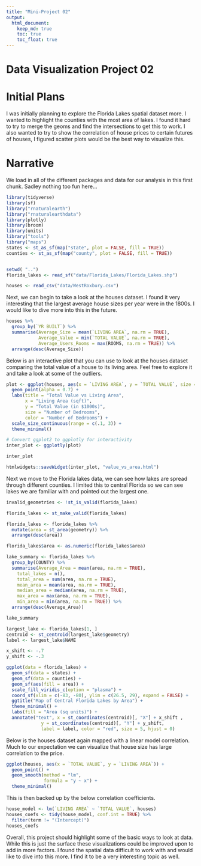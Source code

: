 ```yaml
---
title: "Mini-Project 02"
output: 
  html_document:
    keep_md: true
    toc: true
    toc_float: true
---
```


# Data Visualization Project 02

# Initial Plans

I was initially planning to explore the Florida Lakes spatial dataset more. I wanted to highlight the counties with the most area of lakes. I found it hard to try to merge the geoms and find the intersections to get this to work. I also wanted to try to show the correlation of house prices to certain futures of houses, I figured scatter plots would be the best way to visualize this.

# Narrative

We load in all of the different packages and data for our analysis in this first chunk. Sadley nothing too fun here…

```r
library(tidyverse)
library(sf)
library("rnaturalearth")
library("rnaturalearthdata")
library(plotly)
library(broom)
library(units)
library("tools")
library("maps")
states <- st_as_sf(map("state", plot = FALSE, fill = TRUE))
counties <- st_as_sf(map("county", plot = FALSE, fill = TRUE))


setwd( "..")
florida_lakes <- read_sf("data/Florida_Lakes/Florida_Lakes.shp")

houses <- read_csv("data/WestRoxbury.csv")

```

Next, we can begin to take a look at the houses dataset. I found it very interesting that the largest average house sizes per year were in the 1800s. I would like to dive more into this in the future.

```r
houses %>%
  group_by(`YR BUILT`) %>%
  summarise(Average_Size = mean(`LIVING AREA`, na.rm = TRUE),
            Average_Value = min(`TOTAL VALUE`, na.rm = TRUE),
            Average_Users_Rooms = max(ROOMS, na.rm = TRUE)) %>%
  arrange(desc(Average_Size))
```

Below is an interactive plot that you can use to look at the houses dataset comparing the total value of a house to its living area. Feel free to explore it and take a look at some of the outliers.

```r

plot <- ggplot(houses, aes(x = `LIVING AREA`, y = `TOTAL VALUE`, size = BEDROOMS, color = BEDROOMS)) +
  geom_point(alpha = 0.7) +
  labs(title = "Total Value vs Living Area",
       x = "Living Area (sqft)",
       y = "Total Value (in $1000s)",
       size = "Number of Bedrooms",
       color = "Number of Bedrooms") +
  scale_size_continuous(range = c(.1, 3)) +
  theme_minimal()

# Convert ggplot2 to ggplotly for interactivity
inter_plot <- ggplotly(plot)

inter_plot

htmlwidgets::saveWidget(inter_plot, "value_vs_area.html")

```

Next we move to the Florida lakes data, we can see how lakes are spread through different counties. I limited this to central Florida so we can see lakes we are familiar with and pointed out the largest one.

```r
invalid_geometries <- !st_is_valid(florida_lakes)

florida_lakes <- st_make_valid(florida_lakes)

florida_lakes <- florida_lakes %>%
  mutate(area = st_area(geometry)) %>%
  arrange(desc(area))

florida_lakes$area <- as.numeric(florida_lakes$area)

lake_summary <- florida_lakes %>%
  group_by(COUNTY) %>%
  summarise(Average_Area = mean(area, na.rm = TRUE),
    total_lakes = n(),
    total_area = sum(area, na.rm = TRUE),
    mean_area = mean(area, na.rm = TRUE),
    median_area = median(area, na.rm = TRUE),
    max_area = max(area, na.rm = TRUE),
    min_area = min(area, na.rm = TRUE)) %>%
  arrange(desc(Average_Area))

lake_summary

```


```r
largest_lake <- florida_lakes[1, ]
centroid <- st_centroid(largest_lake$geometry)
label <- largest_lake$NAME

x_shift <- -.7
y_shift <- -.3

ggplot(data = florida_lakes) +
  geom_sf(data = states) +
  geom_sf(data = counties) +
  geom_sf(aes(fill = area)) +
  scale_fill_viridis_c(option = "plasma") +
  coord_sf(xlim = c(-83, -80), ylim = c(26.5, 29), expand = FALSE) +
  ggtitle("Map of Central Florida Lakes by Area") +
  theme_minimal() +
  labs(fill = "Area (sq units)") +
  annotate("text", x = st_coordinates(centroid)[, "X"] + x_shift , 
             y = st_coordinates(centroid)[, "Y"] + y_shift, 
             label = label, color = "red", size = 5, hjust = 0)

```
Below is the houses dataset again mapped with a linear model correlation. Much to our expectation we can visualize that house size has large correlation to the price. 

```r

ggplot(houses, aes(x = `TOTAL VALUE`, y = `LIVING AREA`)) +
  geom_point() +
  geom_smooth(method = "lm",
              formula = "y ~ x") +
  theme_minimal()

```

This is then backed up by the below correlation coefficients.

```r
house_model <- lm(`LIVING AREA` ~ `TOTAL VALUE`, houses)
houses_coefs <- tidy(house_model, conf.int = TRUE) %>% 
  filter(term != "(Intercept)")
houses_coefs
```
Overall, this project should highlight some of the basic ways to look at data. While this is just the surface these visualizations could be improved upon to add in more factors. I found the spatial data difficult to work with and would like to dive into this more. I find it to be a very interesting topic as well.